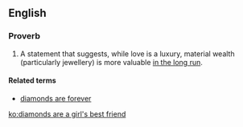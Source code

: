 ==English==

===Proverb===
{{infl|en|proverb|head=[[diamond]]s are a [[girl|girl's]] [[best]] [[friend]]}}

# A statement that suggests, while love is a luxury, material wealth (particularly jewellery) is more valuable [[in the long run]].

====Related terms====
* [[diamonds are forever]]

[[ko:diamonds are a girl's best friend]]